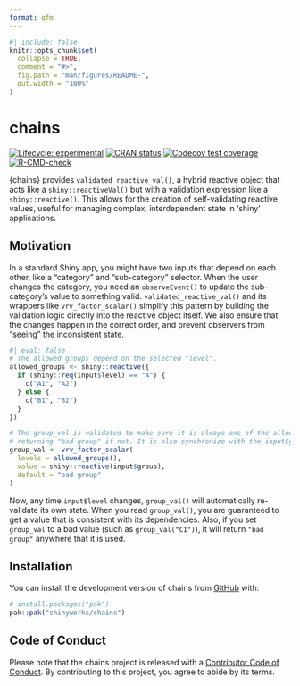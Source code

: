 ```yaml
---
format: gfm
---
```

<!-- README.md is generated from README.qmd. Please edit that file -->

```r
#| include: false
knitr::opts_chunk$set(
  collapse = TRUE,
  comment = "#>",
  fig.path = "man/figures/README-",
  out.width = "100%"
)
```

# chains

<!-- badges: start -->
[![Lifecycle: experimental](https://img.shields.io/badge/lifecycle-experimental-orange.svg)](https://lifecycle.r-lib.org/articles/stages.html#experimental)
[![CRAN status](https://www.r-pkg.org/badges/version/chains)](https://CRAN.R-project.org/package=chains)
[![Codecov test coverage](https://codecov.io/gh/shinyworks/chains/graph/badge.svg)](https://app.codecov.io/gh/shinyworks/chains)
[![R-CMD-check](https://github.com/shinyworks/chains/actions/workflows/R-CMD-check.yaml/badge.svg)](https://github.com/shinyworks/chains/actions/workflows/R-CMD-check.yaml)
<!-- badges: end -->

{chains} provides `validated_reactive_val()`, a hybrid reactive object that acts like a `shiny::reactiveVal()` but with a validation expression like a `shiny::reactive()`. This allows for the creation of self-validating reactive values, useful for managing complex, interdependent state in 'shiny' applications.

## Motivation

In a standard Shiny app, you might have two inputs that depend on each other, like a "category" and "sub-category" selector. When the user changes the category, you need an `observeEvent()` to update the sub-category's value to something valid. `validated_reactive_val()` and its wrappers like `vrv_factor_scalar()` simplify this pattern by building the validation logic directly into the reactive object itself. We also ensure that the changes happen in the correct order, and prevent observers from "seeing" the inconsistent state.

```r
#| eval: false
# The allowed groups depend on the selected "level".
allowed_groups <- shiny::reactive({
  if (shiny::req(input$level) == "A") {
    c("A1", "A2")
  } else {
    c("B1", "B2")
  }
})

# The group_val is validated to make sure it is always one of the allowed groups,
# returning "bad group" if not. It is also synchronize with the input$group.
group_val <- vrv_factor_scalar(
  levels = allowed_groups(),
  value = shiny::reactive(input$group),
  default = "bad group"
)
```

Now, any time `input$level` changes, `group_val()` will automatically re-validate its own state. When you read `group_val()`, you are guaranteed to get a value that is consistent with its dependencies. Also, if you set `group_val` to a bad value (such as `group_val("C1")`), it will return `"bad group"` anywhere that it is used.

## Installation

You can install the development version of chains from [GitHub](https://github.com/) with:

``` r
# install.packages("pak")
pak::pak("shinyworks/chains")
```

## Code of Conduct

Please note that the chains project is released with a [Contributor Code of Conduct](https://shinyworks.github.io/chains/CODE_OF_CONDUCT.html). By contributing to this project, you agree to abide by its terms.
